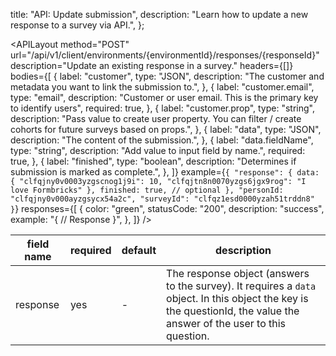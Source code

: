 
  title: "API: Update submission",
  description: "Learn how to update a new response to a survey via API.",
};

<APILayout
  method="POST"
  url="/api/v1/client/environments/{environmentId}/responses/{responseId}"
  description="Update an existing response in a survey."
  headers={[]}
  bodies={[
    {
      label: "customer",
      type: "JSON",
      description: "The customer and metadata you want to link the submission to.",
    },
    {
      label: "customer.email",
      type: "email",
      description: "Customer or user email. This is the primary key to identify users",
      required: true,
    },
    {
      label: "customer.prop",
      type: "string",
      description:
        "Pass value to create user property. You can filter / create cohorts for future surveys based on props.",
    },
    {
      label: "data",
      type: "JSON",
      description: "The content of the submission.",
    },
    {
      label: "data.fieldName",
      type: "string",
      description: "Add value to input field by name.",
      required: true,
    },
    {
      label: "finished",
      type: "boolean",
      description: "Determines if submission is marked as complete.",
    },
  ]}
  example={`{
  "response": {
    data: {
      "clfqjny0v0003yzgscnog1j9i": 10,
      "clfqjtn8n0070yzgs6jgx9rog": "I love Formbricks"
    },
    finished: true, // optional
  },
  "personId: "clfqjny0v000ayzgsycx54a2c",
  "surveyId": "clfqz1esd0000yzah51trddn8"
}`}
  responses={[
    {
      color: "green",
      statusCode: "200",
      description: "success",
      example: "{ // Response }",
    },
  ]}
/>

| field name | required | default | description                                                                                                                                                            |
| ---------- | -------- | ------- | ---------------------------------------------------------------------------------------------------------------------------------------------------------------------- |
| response   | yes      | -       | The response object (answers to the survey). It requires a `data` object. In this object the key is the questionId, the value the answer of the user to this question. |

